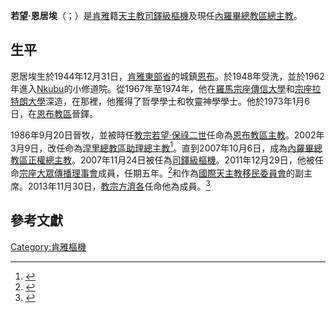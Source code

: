 {{Infobox Christian leader
| type             = Cardinal
| honorific-prefix =
| name             = 若望·恩居埃<br />John Njue
| honorific-suffix = 
| title            = [[天主教內羅畢總教區|天主教內羅畢總教區總主教]]  
| image            = Cardinal John Njue.jpg
| caption          = 
| province         = 
| archdiocese      = 內羅畢
| appointed        = 2007年10月6日
| enthroned        = 2007年11月1日
| ended            = 
| predecessor      = Raphael Ndingi Mwana'a Nzeki 
| successor        = （現任）
| ordination       = 1973年1月6日
| ordained_by      = [[教宗保祿六世|教宗保祿六世]]
| consecration     = 1986年9月20日
| consecrated_by   = {{link-en|若瑟·托姆科|Jozef Tomko}}
| cardinal         = 2007年11月24日
| rank             = [[樞機|司鐸級樞機]]
| other_post       = Cardinal-Priest of Preziosissimo Sangue di Nostro Signore Gesů Cristo
| previous_post    = {{unbulleted list|[[天主教恩布教區|恩布教區主教]]（1986年－2002年）|[[天主教涅里總教區|涅里總教區助理總主教]]（2002年－2007年）}}
| birth_name       =  John Njue
| birth_date       = {{Birth date and age|1944|12|31|df=yes}}
| birth_place      = [[肯雅|肯雅]][[東部省_(肯雅)|東部省]][[恩布|恩布]]
| death_date       = 
| death_place      = 
| buried           = 
| nationality      = 肯雅
| religion         = 天主教
| coat_of_arms     = Coat of arms of John Njue.svg
}}
'''若望·恩居埃'''（{{lang-en|John Njue}}；{{bd|1944年|12月31日|catIdx=John Njue}}）是[[肯雅|肯雅]]籍[[天主教|天主教]][[樞機|司鐸級樞機]]及現任[[天主教內羅畢總教區|內羅畢總教區總主教]]。

==生平==
恩居埃生於1944年12月31日，[[肯雅|肯雅]][[東部省_(肯雅)|東部省]]的城鎮[[恩布|恩布]]。於1948年受洗，並於1962年進入[[Nkubu|Nkubu]]的小修道院。從1967年至1974年，他在[[羅馬|羅馬]][[宗座傳信大學|宗座傳信大學]]和[[宗座拉特朗大學|宗座拉特朗大學]]深造，在那裡，他獲得了哲學學士和牧靈神學學士。他於1973年1月6日，在[[天主教恩布教區|恩布教區]]晉鐸。

1986年9月20日晉牧，並被時任[[教宗|教宗]][[若望·保祿二世|若望·保祿二世]]任命為[[天主教恩布教區|恩布教區主教]]。2002年3月9日，改任命為[[天主教涅里總教區|涅里總教區助理總主教]]<ref>{{cite web|url=https://press.vatican.va/content/salastampa/en/documentation/cardinali_biografie/cardinali_bio_njue_j.html|title=NJUE Card. John|publisher=Holy See Press Office|language=en|accessdate=2019-06-23|archiveurl=https://web.archive.org/web/20190623181140/https://press.vatican.va/content/salastampa/en/documentation/cardinali_biografie/cardinali_bio_njue_j.html|archivedate=2019-06-23}}</ref>。直到2007年10月6日，成為[[天主教內羅畢總教區|內羅畢總教區正權總主教]]。2007年11月24日被任為[[樞機|司鐸級樞機]]。2011年12月29日，他被任命[[宗座大眾傳播理事會|宗座大眾傳播理事會]]成員，任期五年。<ref>{{cite press release|url=https://press.vatican.va/content/salastampa/it/bollettino/pubblico/2011/12/29/0775/01867.html|title=RINUNCE E NOMINE, 29.12.2011|publisher=Sala Stampa della Santa Sede|date=2011-12-29|accessdate=2019-06-23|language=it|archiveurl=https://web.archive.org/web/20190623180825/https://press.vatican.va/content/salastampa/it/bollettino/pubblico/2011/12/29/0775/01867.html|archivedate=2019-06-23}}</ref>和作為[[國際天主教移民委員會|國際天主教移民委員會]]的副主席。2013年11月30日，[[教宗方濟各|教宗方濟各]]任命他為{{link-en|教育部 (聖座)|Congregation for Catholic Education|聖座教育部}}成員。<ref>{{cite press release|url=https://press.vatican.va/content/salastampa/it/bollettino/pubblico/2013/11/30/0795/01791.html|title=
RINUNCE E NOMINE, 30.11.2013|publisher=Sala Stampa della Santa Sede|date=2013-11-30|accessdate=2019-06-23|language=it|archiveurl=https://web.archive.org/web/20190623180923/https://press.vatican.va/content/salastampa/it/bollettino/pubblico/2013/11/30/0795/01791.html|archivedate=2019-06-23}}</ref>

==參考文獻==
{{reflist}}

{{樞機團}}
[[Category:肯雅樞機|Category:肯雅樞機]]